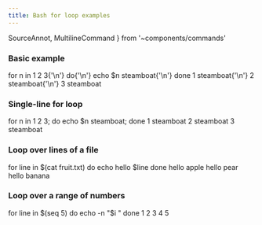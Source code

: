 ```yaml
---
title: Bash for loop examples
---
```

  SourceAnnot, MultilineCommand
} from '~components/commands'

### Basic example

<CommandSession>
<MultilineCommand>
for n in 1 2 3{'\n'}
do{'\n'}
    echo $n steamboat{'\n'}
done
</MultilineCommand>
<CommandOutput>
1 steamboat{'\n'}
2 steamboat{'\n'}
3 steamboat
</CommandOutput>
</CommandSession>

### Single-line for loop

<CommandSession>
<Command>for n in 1 2 3; do echo $n steamboat; done
</Command>
<CommandOutput>
1 steamboat
2 steamboat
3 steamboat
</CommandOutput>
</CommandSession>

### Loop over lines of a file

<CommandSession>
<MultilineCommand>
for line in $(cat fruit.txt)
do
    echo hello $line
done
</MultilineCommand>
<CommandOutput>
hello apple
hello pear
hello banana
</CommandOutput>
</CommandSession>

### Loop over a range of numbers

<CommandSession>
<MultilineCommand>
for line in $(seq 5)
do
    echo <SourceAnnot text="**-n**: do not output the trailing newline">-n</SourceAnnot> "$i "
done
</MultilineCommand>
<CommandOutput>
1 2 3 4 5
</CommandOutput>
</CommandSession>
